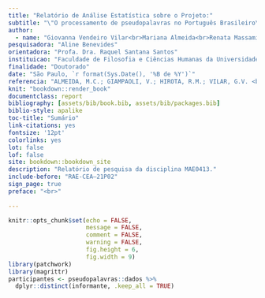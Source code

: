 ```yaml
---
title: "Relatório de Análise Estatística sobre o Projeto:"
subtitle: "\"O processamento de pseudopalavras no Português Brasileiro\""
author: 
  - name: "Giovanna Vendeiro Vilar<br>Mariana Almeida<br>Renata Massami Hirota<br>Viviana Giampaoli"
pesquisadora: "Aline Benevides"
orientadora: "Profa. Dra. Raquel Santana Santos"
instituicao: "Faculdade de Filosofia e Ciências Humanas da Universidade de São Paulo"
finalidade: "Doutorado"
date: "São Paulo, `r format(Sys.Date(), '%B de %Y')`"
referencia: "ALMEIDA, M.C.; GIAMPAOLI, V.; HIROTA, R.M.; VILAR, G.V. <b>Relatório de análise estatística sobre o projeto: \"O processamento de pseudopalavras no Português Brasileiro\"</b>. São Paulo, IME-USP, ano. (RAE–CEA-21P02)"
knit: "bookdown::render_book"
documentclass: report
bibliography: [assets/bib/book.bib, assets/bib/packages.bib]
biblio-style: apalike
toc-title: "Sumário"
link-citations: yes
fontsize: '12pt'
colorlinks: yes 
lot: false
lof: false
site: bookdown::bookdown_site
description: "Relatório de pesquisa da disciplina MAE0413."
include-before: "RAE-CEA–21P02"
sign_page: true
preface: "<br>"
  
---
```


```r
knitr::opts_chunk$set(echo = FALSE, 
                      message = FALSE, 
                      comment = FALSE, 
                      warning = FALSE, 
                      fig.height = 6, 
                      fig.width = 9)
library(patchwork)
library(magrittr)
participantes <- pseudopalavras::dados %>% 
  dplyr::distinct(informante, .keep_all = TRUE) 
```


<!-- # Sobre este documento {-} -->

<!-- Este relatório foi produzido em *RMarkdown*, utilizando o software estatístico R na versão `r paste(version$major, version$minor, sep = ".")`. -->
